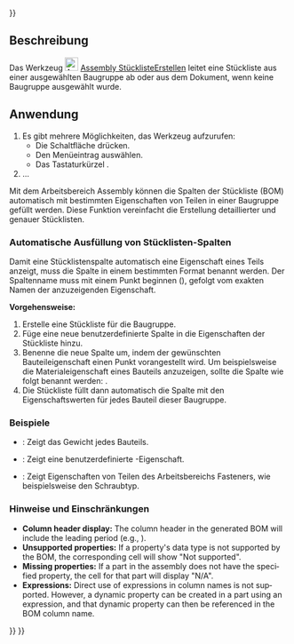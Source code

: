 <languages/>
{{UnfinishedDocu{{#translation:}}}}

{{Docnav/de
|[[Assembly_CreateSimulation/de|SimulationErstellen]]
|[[Assembly_ToggleGrounded/de|VerankertUmschalten]]
|[[Assembly_Workbench/de|Assembly]]
|IconL=Assembly_CreateSimulation.svg
|IconR=Assembly_ToggleGrounded.svg
|IconC=Workbench_Assembly.svg
}}

{{GuiCommand/de
|Name=Assembly CreateBom
|Name/de=Assembly StücklisteErstellen
|MenuLocation=Assembly → Stückliste
|Workbenches=[[Assembly_Workbench/de|Assembly]]
|Shortcut={{KEY|O}}
|Version=1.0
|SeeAlso=
}}

<span id="Description"></span>
==Beschreibung==

Das Werkzeug [[Image:Assembly_CreateBom.svg|24px]] [[Assembly_CreateBom/de|Assembly StücklisteErstellen]] leitet eine Stückliste aus einer ausgewählten Baugruppe ab oder aus dem Dokument, wenn keine Baugruppe ausgewählt wurde.

<span id="Usage"></span>
==Anwendung==

# Es gibt mehrere Möglichkeiten, das Werkzeug aufzurufen:
#* Die Schaltfläche {{Button|[[Image:Assembly_CreateBom.svg|16px]] [[Assembly_CreateBom/de|Stückliste]]}} drücken.
#* Den Menüeintrag {{MenuCommand|Assembly → [[Image:Assembly_CreateBom.svg|16px]] Stückliste}} auswählen.
#* Das Tastaturkürzel {{KEY|O}}.
#...

Mit dem Arbeitsbereich Assembly können die Spalten der Stückliste (BOM) automatisch mit bestimmten Eigenschaften von Teilen in einer Baugruppe gefüllt werden. Diese Funktion vereinfacht die Erstellung detaillierter und genauer Stücklisten.

<span id="Auto-population_of_BOM_columns"></span>
===Automatische Ausfüllung von Stücklisten-Spalten===

Damit eine Stücklistenspalte automatisch eine Eigenschaft eines Teils anzeigt, muss die Spalte in einem bestimmten Format benannt werden. Der Spaltenname muss mit einem Punkt beginnen ({{Incode|.}}), gefolgt vom exakten Namen der anzuzeigenden Eigenschaft.

'''Vorgehensweise:'''
# Erstelle eine Stückliste für die Baugruppe.
# Füge eine neue benutzerdefinierte Spalte in die Eigenschaften der Stückliste hinzu.
# Benenne die neue Spalte um, indem der gewünschten Bauteileigenschaft einen Punkt vorangestellt wird. Um beispielsweise die Materialeigenschaft eines Bauteils anzuzeigen, sollte die Spalte wie folgt benannt werden: {{Incode|.Material}}.
# Die Stückliste füllt dann automatisch die Spalte mit den Eigenschaftswerten {{PropertyData|Material}} für jedes Bauteil dieser Baugruppe.

<span id="Examples"></span>
===Beispiele===

* {{Incode|.Weight}}: Zeigt das Gewicht jedes Bauteils.
* {{Incode|.PartNumber}}: Zeigt eine benutzerdefinierte {{PropertyData|Part Number}}-Eigenschaft.
* {{Incode|.type}}: Zeigt Eigenschaften von Teilen des Arbeitsbereichs Fasteners, wie beispielsweise den Schraubtyp.

<span id="Notes_and_limitations"></span>
===Hinweise und Einschränkungen===

<div lang="en" dir="ltr" class="mw-content-ltr">
* '''Column header display:''' The column header in the generated BOM will include the leading period (e.g., {{Incode|.Material}}).
* '''Unsupported properties:''' If a property's data type is not supported by the BOM, the corresponding cell will show "Not supported".
* '''Missing properties:''' If a part in the assembly does not have the specified property, the cell for that part will display "N/A".
* '''Expressions:''' Direct use of expressions in column names is not supported. However, a dynamic property can be created in a part using an expression, and that dynamic property can then be referenced in the BOM column name.
</div>


{{Docnav/de
|[[Assembly_CreateSimulation/de|SimulationErstellen]]
|[[Assembly_ToggleGrounded/de|VerankertUmschalten]]
|[[Assembly_Workbench/de|Assembly]]
|IconL=Assembly_CreateSimulation.svg
|IconR=Assembly_ToggleGrounded.svg
|IconC=Workbench_Assembly.svg
}}

{{Assembly_Tools_navi{{#translation:}}}}
{{Userdocnavi{{#translation:}}}}
